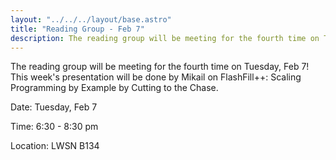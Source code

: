 ```yaml
---
layout: "../../../layout/base.astro"
title: "Reading Group - Feb 7"
description: The reading group will be meeting for the fourth time on Tuesday, Feb 7! This week's presentation will be done by Mikail on FlashFill++: Scaling Programming by Example by Cutting to the Chase.
---
```


<ContentSection title="Reading Group - Jan 31">

<div class='w-full'>
The reading group will be meeting for the fourth time on Tuesday, Feb 7! This week's presentation will be done by Mikail on FlashFill++: Scaling Programming by Example by Cutting to the Chase.

Date: Tuesday, Feb 7

Time: 6:30 - 8:30 pm

Location: LWSN B134
</div>

</ContentSection>
